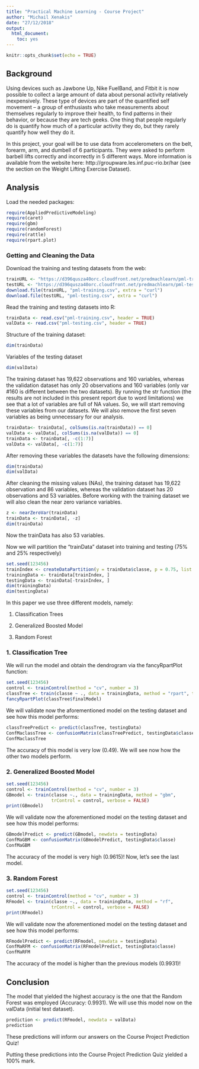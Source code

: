 ```yaml
---
title: "Practical Machine Learning - Course Project"
author: "Michail Xenakis"
date: "27/12/2018"
output: 
  html_document: 
    toc: yes
---
```


```r
knitr::opts_chunk$set(echo = TRUE)
```

## Background

Using devices such as Jawbone Up, Nike FuelBand, and Fitbit it is now possible to collect a large amount of data about personal activity relatively inexpensively. These type of devices are part of the quantified self movement – a group of enthusiasts who take measurements about themselves regularly to improve their health, to find patterns in their behavior, or because they are tech geeks. One thing that people regularly do is quantify how much of a particular activity they do, but they rarely quantify how well they do it. 

In this project, your goal will be to use data from accelerometers on the belt, forearm, arm, and dumbell of 6 participants. They were asked to perform barbell lifts correctly and incorrectly in 5 different ways. More information is available from the website here: http://groupware.les.inf.puc-rio.br/har (see the section on the Weight Lifting Exercise Dataset).


## Analysis

Load the needed packages:
```r
require(AppliedPredictiveModeling)
require(caret)
require(gbm)
require(randomForest)
require(rattle)
require(rpart.plot)
```

### Getting and Cleaning the Data

Download the training and testing datasets from the web:

```r
trainURL <- "https://d396qusza40orc.cloudfront.net/predmachlearn/pml-training.csv"
testURL <- "https://d396qusza40orc.cloudfront.net/predmachlearn/pml-testing.csv"
download.file(trainURL, "pml-training.csv", extra = "curl")
download.file(testURL, "pml-testing.csv", extra = "curl")
```

Read the training and testing datasets into R:

```r
trainData <- read.csv("pml-training.csv", header = TRUE)
valData <- read.csv("pml-testing.csv", header = TRUE)
```

Structure of the training dataset:

```r
dim(trainData)
```

Variables of the testing dataset
```r
dim(valData)
```

The training dataset has 19,622 observations and 160 variables, whereas the validation dataset has only 20 observations and 160 variables (only var #160 is different between the two datasets). By running the str function (the results are not included in this present report due to word limitations) we see that a lot of variables are full of NA values. So, we will start removing these variables from our datasets. We will also remove the first seven variables as being unnecessary for our analysis.

```r
trainData<- trainData[, colSums(is.na(trainData)) == 0]
valData <- valData[, colSums(is.na(valData)) == 0]
trainData <- trainData[, -c(1:7)]
valData <- valData[, -c(1:7)]
```

After removing these variables the datasets have the following dimensions:

```r
dim(trainData)
dim(valData)
```

After cleaning the missing values (NAs), the training dataset has 19,622 observation and 86 variables, whereas the validation dataset has 20 observations and 53 variables. Before working with the training dataset we will also clean the near zero variance variables. 

```r
z <- nearZeroVar(trainData)
trainData <- trainData[, -z]
dim(trainData)
```
Now the trainData has also 53 variables.

Now we will partition the "trainData" dataset into training and testing (75% and 25% respectively)

```r
set.seed(123456) 
trainIndex <- createDataPartition(y = trainData$classe, p = 0.75, list = FALSE)
trainingData <- trainData[trainIndex, ]
testingData <- trainData[-trainIndex, ]
dim(trainingData)
dim(testingData)
```
In this paper we use three different models, namely:

1. Classification Trees

2. Generalized Boosted Model

3. Random Forest

### 1. Classification Tree
We will run the model and obtain the dendrogram via the fancyRpartPlot function:

```r
set.seed(123456)
control <- trainControl(method = "cv", number = 3)
classTree <- train(classe ~ ., data = trainingData, method = "rpart", trControl = control)
fancyRpartPlot(classTree$finalModel)
```

We will validate now the aforementioned model on the testing dataset and see how this model performs:

```r
classTreePredict <- predict(classTree, testingData)
ConfMaclassTree <- confusionMatrix(classTreePredict, testingData$classe)
ConfMaclassTree
```

The accuracy of this model is very low (0.49). We will see now how the other two models perform.

### 2. Generalized Boosted Model

```r
set.seed(123456)
control <- trainControl(method = "cv", number = 3)
GBmodel <- train(classe ~., data = trainingData, method = "gbm",
                 trControl = control, verbose = FALSE)
print(GBmodel)
```

We will validate now the aforementioned model on the testing dataset and see how this model performs:

```r
GBmodelPredict <- predict(GBmodel, newdata = testingData)
ConfMaGBM <- confusionMatrix(GBmodelPredict, testingData$classe)
ConfMaGBM
```

The accuracy of the model is very high (0.9615)! Now, let's see the last model.

### 3. Random Forest

```r
set.seed(123456)
control <- trainControl(method = "cv", number = 3)
RFmodel <- train(classe ~., data = trainingData, method = "rf",
                 trControl = control, verbose = FALSE)
print(RFmodel)
```

We will validate now the aforementioned model on the testing dataset and see how this model performs:

```r
RFmodelPredict <- predict(RFmodel, newdata = testingData)
ConfMaRFM <- confusionMatrix(RFmodelPredict, testingData$classe)
ConfMaRFM
```

The accuracy of the model is higher than the previous models (0.9931)!

## Conclusion

The model that yielded the highest accuracy is the one that the Random Forest was employed (Accuracy: 0.9931). We will use this model now on the valData (initial test dataset).

```r
prediction <- predict(RFmodel, newdata = valData)
prediction
```

These predictions will inform our answers on the Course Project Prediction Quiz!

Putting these predictions into the Course Project Prediction Quiz yielded a 100% mark.

